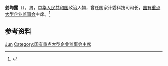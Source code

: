 '''姜均露'''（{{bd|？|}}），男，[[中华人民共和国|中华人民共和国]]政治人物，曾任国家计委科技司司长，[[国有重点大型企业监事会|国有重点大型企业监事会]]主席。<ref>{{Cite web|title=建设CERNET要敢为天下先——原国家计委科技司司长姜均露|url=https://www.edu.cn/c_html/cernet/25/jiangjl/|accessdate=2021-02-11|work=中国教育网|archive-date=2020-10-24|archive-url=https://web.archive.org/web/20201024124233/https://www.edu.cn/c_html/cernet/25/jiangjl/|dead-url=no}}</ref>

== 参考资料 ==
{{reflist}}

{{Authority control}}
{{DEFAULTSORT:Jiang姜}}
[[Category:姜姓|Jun]]
[[Category:国有重点大型企业监事会主席|Category:国有重点大型企业监事会主席]]

{{中国人物小作品}}